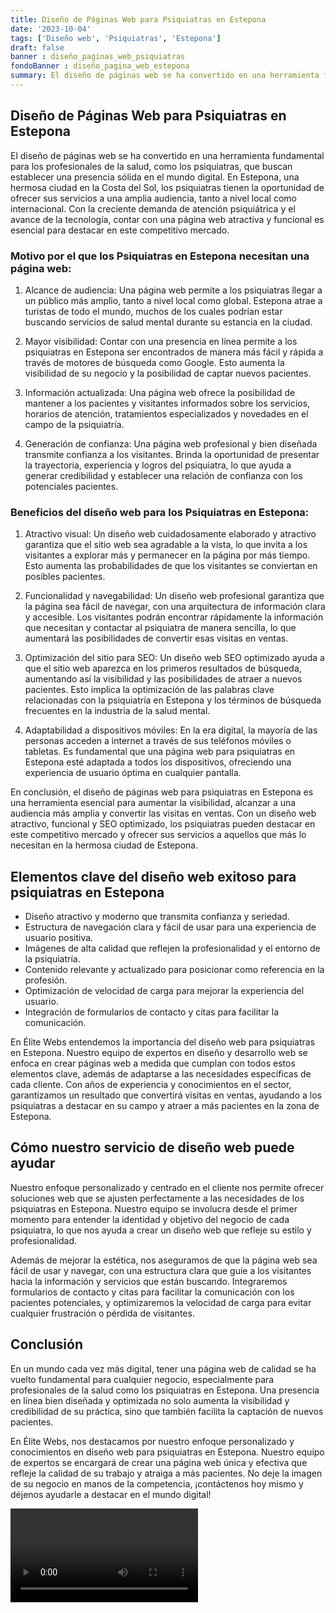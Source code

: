 ```yaml
---
title: Diseño de Páginas Web para Psiquiatras en Estepona
date: '2023-10-04'
tags: ['Diseño web', 'Psiquiatras', 'Estepona']
draft: false
banner : diseño_paginas_web_psiquiatras
fondoBanner : diseño_pagina_web_estepona
summary: El diseño de páginas web se ha convertido en una herramienta fundamental para los profesionales de la salud, como los psiquiatras, que buscan establecer una presencia sólida en el mundo digital. En Estepona, una hermosa ciudad en la Costa del Sol, los psiquiatras tienen la oportunidad de ofrecer sus servicios a una amplia audiencia, tanto a nivel local como internacional. Con la creciente demanda de atención psiquiátrica y el avance de la tecnología, contar con una página web atractiva y funcional es esencial para destacar en este competitivo mercado.
---
```


## Diseño de Páginas Web para Psiquiatras en Estepona

El diseño de páginas web se ha convertido en una herramienta fundamental para los profesionales de la salud, como los psiquiatras, que buscan establecer una presencia sólida en el mundo digital. En Estepona, una hermosa ciudad en la Costa del Sol, los psiquiatras tienen la oportunidad de ofrecer sus servicios a una amplia audiencia, tanto a nivel local como internacional. Con la creciente demanda de atención psiquiátrica y el avance de la tecnología, contar con una página web atractiva y funcional es esencial para destacar en este competitivo mercado.

### Motivo por el que los Psiquiatras en Estepona necesitan una página web:

1. Alcance de audiencia: Una página web permite a los psiquiatras llegar a un público más amplio, tanto a nivel local como global. Estepona atrae a turistas de todo el mundo, muchos de los cuales podrían estar buscando servicios de salud mental durante su estancia en la ciudad.

2. Mayor visibilidad: Contar con una presencia en línea permite a los psiquiatras en Estepona ser encontrados de manera más fácil y rápida a través de motores de búsqueda como Google. Esto aumenta la visibilidad de su negocio y la posibilidad de captar nuevos pacientes.

3. Información actualizada: Una página web ofrece la posibilidad de mantener a los pacientes y visitantes informados sobre los servicios, horarios de atención, tratamientos especializados y novedades en el campo de la psiquiatría.

4. Generación de confianza: Una página web profesional y bien diseñada transmite confianza a los visitantes. Brinda la oportunidad de presentar la trayectoria, experiencia y logros del psiquiatra, lo que ayuda a generar credibilidad y establecer una relación de confianza con los potenciales pacientes.

### Beneficios del diseño web para los Psiquiatras en Estepona:

1. Atractivo visual: Un diseño web cuidadosamente elaborado y atractivo garantiza que el sitio web sea agradable a la vista, lo que invita a los visitantes a explorar más y permanecer en la página por más tiempo. Esto aumenta las probabilidades de que los visitantes se conviertan en posibles pacientes.

2. Funcionalidad y navegabilidad: Un diseño web profesional garantiza que la página sea fácil de navegar, con una arquitectura de información clara y accesible. Los visitantes podrán encontrar rápidamente la información que necesitan y contactar al psiquiatra de manera sencilla, lo que aumentará las posibilidades de convertir esas visitas en ventas.

3. Optimización del sitio para SEO: Un diseño web SEO optimizado ayuda a que el sitio web aparezca en los primeros resultados de búsqueda, aumentando así la visibilidad y las posibilidades de atraer a nuevos pacientes. Esto implica la optimización de las palabras clave relacionadas con la psiquiatría en Estepona y los términos de búsqueda frecuentes en la industria de la salud mental.

4. Adaptabilidad a dispositivos móviles: En la era digital, la mayoría de las personas acceden a internet a través de sus teléfonos móviles o tabletas. Es fundamental que una página web para psiquiatras en Estepona esté adaptada a todos los dispositivos, ofreciendo una experiencia de usuario óptima en cualquier pantalla.

En conclusión, el diseño de páginas web para psiquiatras en Estepona es una herramienta esencial para aumentar la visibilidad, alcanzar a una audiencia más amplia y convertir las visitas en ventas. Con un diseño web atractivo, funcional y SEO optimizado, los psiquiatras pueden destacar en este competitivo mercado y ofrecer sus servicios a aquellos que más lo necesitan en la hermosa ciudad de Estepona.

<GifSeo />

<Cta />

## Elementos clave del diseño web exitoso para psiquiatras en Estepona

- Diseño atractivo y moderno que transmita confianza y seriedad.
- Estructura de navegación clara y fácil de usar para una experiencia de usuario positiva.
- Imágenes de alta calidad que reflejen la profesionalidad y el entorno de la psiquiatría.
- Contenido relevante y actualizado para posicionar como referencia en la profesión.
- Optimización de velocidad de carga para mejorar la experiencia del usuario.
- Integración de formularios de contacto y citas para facilitar la comunicación.

En Élite Webs entendemos la importancia del diseño web para psiquiatras en Estepona. Nuestro equipo de expertos en diseño y desarrollo web se enfoca en crear páginas web a medida que cumplan con todos estos elementos clave, además de adaptarse a las necesidades específicas de cada cliente. Con años de experiencia y conocimientos en el sector, garantizamos un resultado que convertirá visitas en ventas, ayudando a los psiquiatras a destacar en su campo y atraer a más pacientes en la zona de Estepona.

## Cómo nuestro servicio de diseño web puede ayudar

Nuestro enfoque personalizado y centrado en el cliente nos permite ofrecer soluciones web que se ajusten perfectamente a las necesidades de los psiquiatras en Estepona. Nuestro equipo se involucra desde el primer momento para entender la identidad y objetivo del negocio de cada psiquiatra, lo que nos ayuda a crear un diseño web que refleje su estilo y profesionalidad.

Además de mejorar la estética, nos aseguramos de que la página web sea fácil de usar y navegar, con una estructura clara que guíe a los visitantes hacia la información y servicios que están buscando. Integraremos formularios de contacto y citas para facilitar la comunicación con los pacientes potenciales, y optimizaremos la velocidad de carga para evitar cualquier frustración o pérdida de visitantes.

## Conclusión

En un mundo cada vez más digital, tener una página web de calidad se ha vuelto fundamental para cualquier negocio, especialmente para profesionales de la salud como los psiquiatras en Estepona. Una presencia en línea bien diseñada y optimizada no solo aumenta la visibilidad y credibilidad de su práctica, sino que también facilita la captación de nuevos pacientes.

En Élite Webs, nos destacamos por nuestro enfoque personalizado y conocimientos en diseño web para psiquiatras en Estepona. Nuestro equipo de expertos se encargará de crear una página web única y efectiva que refleje la calidad de su trabajo y atraiga a más pacientes. No deje la imagen de su negocio en manos de la competencia, ¡contáctenos hoy mismo y déjenos ayudarle a destacar en el mundo digital!

<Video />

<CtaBot job='Psiquiatras' city='Estepona'/>

<Gmaps query='Estepona+españa+maps' />